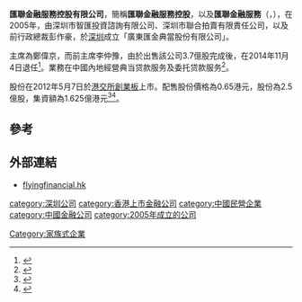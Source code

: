 '''匯聯金融服務控股有限公司'''，簡稱'''匯聯金融服務控股'''，以及'''匯聯金融服務'''（'''{{lang-en|Flying Financial Service Holdings Limited}}'''，{{hkex|8030}}），在2005年，由深圳市智匯投資諮詢有限公司、深圳市聯合拍賣有限責任公司，以及前行政總裁彭作豪，於[[深圳|深圳]]成立「廣東匯金典當股份有限公司」。

主席為鄭偉京，而前主席李仲豫，由於出售該公司3.7億股完成後，在2014年11月4日退任<ref>{{Cite web |url=http://www.hkexnews.hk/listedco/listconews/GEM/2014/1104/GLN20141104164_C.pdf |title=控股股東出售通告 |accessdate=2015-03-06 |archive-date=2015-04-02 |archive-url=https://web.archive.org/web/20150402120221/http://www.hkexnews.hk/listedco/listconews/GEM/2014/1104/GLN20141104164_C.pdf |dead-url=no }}</ref>。業務在中國內地經營典当贷款服务及委托贷款服务<ref>{{Cite web |url=http://www.flyingfinancial.hk/s/about_profile.php |title=匯聯金融服務控股有限公司簡介 |access-date=2015-03-06 |archive-url=https://web.archive.org/web/20150402134642/http://www.flyingfinancial.hk/s/about_profile.php |archive-date=2015-04-02 |dead-url=yes }}</ref>。

股份在2012年5月7日於[[港交所|港交所]][[香港創業板|創業板]]上市。配售股份價格為0.65港元，股份為2.5億股，集資額為1.625億港元<ref>{{Cite web |url=http://www.hkexnews.hk/listedco/listconews/GEM/2012/0420/GLN20120420015_C.HTM |title=匯聯金融服務控股有限公司招股資料 |accessdate=2015-03-06 |archive-date=2015-09-24 |archive-url=https://web.archive.org/web/20150924030808/http://www.hkexnews.hk/listedco/listconews/GEM/2012/0420/GLN20120420015_C.HTM |dead-url=no }}</ref><ref>{{Cite web |url=http://www.flyingfinancial.hk/attachment/2013081610274517_sc.pdf |title=匯聯金融服務控股有限公司招股通告 |access-date=2015-03-06 |archive-url=https://web.archive.org/web/20150924013930/http://www.flyingfinancial.hk/attachment/2013081610274517_sc.pdf |archive-date=2015-09-24 |dead-url=yes }}</ref>。

==參考==
{{reflist}}

==外部連結==
*[http://www.flyingfinancial.hk flyingfinancial.hk]{{Wayback|url=http://www.flyingfinancial.hk/ |date=20150402144239 }}

[[category:深圳公司|category:深圳公司]]
[[Category:家族式企業|Category:家族式企業]]
[[category:香港上市金融公司|category:香港上市金融公司]]
[[category:中國民營企業|category:中國民營企業]]
[[category:中國金融公司|category:中國金融公司]]
[[category:2005年成立的公司|category:2005年成立的公司]]